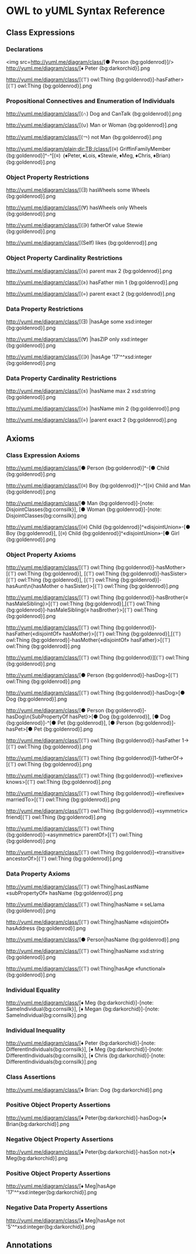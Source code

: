 = OWL to yUML Syntax Reference =


== Class Expressions ==

=== Declarations ===

{{{Declaration(Class(Person))}}}
<img src=http://yuml.me/diagram/class/[● Person {bg:goldenrod}]/><br>

{{{Declaration(NamedIndividual(Peter))}}}
http://yuml.me/diagram/class/[♦ Peter {bg:darkorchid}].png

{{{Declaration(ObjectProperty(hasFather))}}}
http://yuml.me/diagram/class/[(⊤) owl:Thing {bg:goldenrod}]-hasFather>[(⊤) owl:Thing {bg:goldenrod}].png


=== Propositional Connectives and Enumeration of Individuals ===

{{{ObjectIntersectionOf(Dog CanTalk)}}}
http://yuml.me/diagram/class/[(∩) Dog and CanTalk {bg:goldenrod}].png

{{{ObjectUnionOf(Man Woman)}}}
http://yuml.me/diagram/class/[(∪) Man or Woman {bg:goldenrod}].png

{{{ObjectComplementOf(Man)}}}
http://yuml.me/diagram/class/[(￢) not Man {bg:goldenrod}].png

{{{EquivalentClasses(GriffinFamilyMember ObjectOneOf(Peter Lois Stewie Meg Chris Brian))}}}
http://yuml.me/diagram/plain;dir:TB;/class/[(≡) GriffinFamilyMember {bg:goldenrod}]^-^[(≡) ｛♦Peter‚ ♦Lois‚ ♦Stewie‚ ♦Meg‚ ♦Chris‚ ♦Brian｝ {bg:goldenrod}].png


=== Object Property Restrictions ===

{{{ObjectSomeValuesFrom(hasWheels Wheels)}}}
http://yuml.me/diagram/class/[(Ǝ) hasWheels some Wheels {bg:goldenrod}].png

{{{ObjectAllValuesFrom(hasWheels Wheels)}}}
http://yuml.me/diagram/class/[(∀) hasWheels only Wheels {bg:goldenrod}].png

{{{ObjectHasValue(fatherOf Stewie)}}}
http://yuml.me/diagram/class/[(∋) fatherOf value Stewie {bg:goldenrod}].png

{{{ObjectHasSelf(likes)}}}
http://yuml.me/diagram/class/[(Self) likes {bg:goldenrod}].png


=== Object Property Cardinality Restrictions ===

{{{ObjectMaxCardinality(parent 2)}}}
http://yuml.me/diagram/class/[(≤) parent max 2 {bg:goldenrod}].png

{{{ObjectMinCardinality(hasFather 2)}}}
http://yuml.me/diagram/class/[(≥) hasFather min 1 {bg:goldenrod}].png

{{{ObjectExactCardinality(parent 2)}}}
http://yuml.me/diagram/class/[(=) parent exact 2 {bg:goldenrod}].png


=== Data Property Restrictions ===

{{{DataSomeValuesFrom(hasAge xsd:integer)}}}
http://yuml.me/diagram/class/[(Ǝ) |hasAge some xsd:integer {bg:goldenrod}].png

{{{DataAllValuesFrom(hasZIP xsd:integer)}}}
http://yuml.me/diagram/class/[(∀) |hasZIP only xsd:integer {bg:goldenrod}].png

{{{DataHasValue(hasAge "17"^^xsd:integer)}}}
http://yuml.me/diagram/class/[(∋) |hasAge '17'^^xsd:integer {bg:goldenrod}].png



=== Data Property Cardinality Restrictions ===

{{{DataMaxCardinality(2 hasName xsd:string)}}}
http://yuml.me/diagram/class/[(≤) |hasName max 2 xsd:string {bg:goldenrod}].png

{{{DataMinCardinality(2 hasName)}}}
http://yuml.me/diagram/class/[(≥) |hasName min 2  {bg:goldenrod}].png

{{{ObjectExactCardinality(parent 2)}}}
http://yuml.me/diagram/class/[(=) |parent exact 2 {bg:goldenrod}].png


== Axioms ==


=== Class Expression Axioms ===

{{{SubClassOf(Child Person)}}}
http://yuml.me/diagram/class/[● Person {bg:goldenrod}]^-[● Child {bg:goldenrod}].png

{{{EquivalentClasses(Boy ObjectIntersectionOf(Child Man))}}}
http://yuml.me/diagram/class/[(≡) Boy {bg:goldenrod}]^-^[(≡) Child and Man {bg:goldenrod}].png

{{{DisjointClasses(Man Woman)}}}
http://yuml.me/diagram/class/[● Man {bg:goldenrod}]-[note: DisjointClasses{bg:cornsilk}], [● Woman {bg:goldenrod}]-[note: DisjointClasses{bg:cornsilk}].png

{{{DisjointUnion(Child Boy Girl)}}}
http://yuml.me/diagram/class/[(≡) Child {bg:goldenrod}]^«disjointUnion»-[● Boy {bg:goldenrod}], [(≡) Child {bg:goldenrod}]^«disjointUnion»-[● Girl {bg:goldenrod}].png



=== Object Property Axioms ===

{{{SubObjectPropertyOf(ObjectPropertyChain(hasMother hasSister) hasAunt)}}}
http://yuml.me/diagram/class/[(⊤) owl:Thing {bg:goldenrod}]-hasMother>[(⊤) owl:Thing {bg:goldenrod}], [(⊤) owl:Thing {bg:goldenrod}]-hasSister>[(⊤) owl:Thing {bg:goldenrod}], [(⊤) owl:Thing {bg:goldenrod}]-hasAunt\n{hasMother o hasSister}>[(⊤) owl:Thing {bg:goldenrod}].png

{{{EquivalentObjectProperties(hasBrother hasMaleSibling)}}}
http://yuml.me/diagram/class/[(⊤) owl:Thing {bg:goldenrod}]-hasBrother{≡ hasMaleSibling}>[(⊤) owl:Thing {bg:goldenrod}],[(⊤) owl:Thing {bg:goldenrod}]-hasMaleSibling{≡ hasBrother}>[(⊤) owl:Thing {bg:goldenrod}].png

{{{DisjointObjectProperties(hasFather hasMother)}}}
http://yuml.me/diagram/class/[(⊤) owl:Thing {bg:goldenrod}]-hasFather{«disjointOf» hasMother}>[(⊤) owl:Thing {bg:goldenrod}],[(⊤) owl:Thing {bg:goldenrod}]-hasMother{«disjointOf» hasFather}>[(⊤) owl:Thing {bg:goldenrod}].png

{{{InverseObjectProperties(hasFather fatherOf)}}}
http://yuml.me/diagram/class/[(⊤) owl:Thing {bg:goldenrod}]<fatherOf-hasFather>[(⊤) owl:Thing {bg:goldenrod}].png

{{{ObjectPropertyDomain(hasDog Person)}}}
http://yuml.me/diagram/class/[● Person {bg:goldenrod}]-hasDog>[(⊤) owl:Thing {bg:goldenrod}].png

{{{ObjectPropertyRange(hasDog Dog)}}}
http://yuml.me/diagram/class/[(⊤) owl:Thing {bg:goldenrod}]-hasDog>[● Dog {bg:goldenrod}].png

{{{ObjectPropertyDomain(hasDog Person) ObjectPropertyRange(hasDog Dog) ObjectPropertyDomain(hasPet Person) ObjectPropertyRange(hasPet Dog) SubObjectPropertyOf(hasDog hasPet)}}}
http://yuml.me/diagram/class/[● Person {bg:goldenrod}]-hasDog\n{SubPropertyOf hasPet}>[● Dog {bg:goldenrod}], [● Dog {bg:goldenrod}]-^[● Pet {bg:goldenrod}], [● Person {bg:goldenrod}]-hasPet>[● Pet {bg:goldenrod}].png

{{{FunctionalObjectProperty(hasFather)}}}
http://yuml.me/diagram/class/[(⊤) owl:Thing {bg:goldenrod}]-hasFather 1->[(⊤) owl:Thing {bg:goldenrod}].png

{{{InverseFunctionalObjectProperty(fatherOf)}}}
http://yuml.me/diagram/class/[(⊤) owl:Thing {bg:goldenrod}]1-fatherOf->[(⊤) owl:Thing {bg:goldenrod}].png

{{{ReflexiveObjectProperty(knows)}}}
http://yuml.me/diagram/class/[(⊤) owl:Thing {bg:goldenrod}]-«reflexive» knows>[(⊤) owl:Thing {bg:goldenrod}].png

{{{IrreflexiveObjectProperty(marriedTo)}}}
http://yuml.me/diagram/class/[(⊤) owl:Thing {bg:goldenrod}]-«ireflexive» marriedTo>[(⊤) owl:Thing {bg:goldenrod}].png

{{{SymmetricObjectProperty(friend)}}}
http://yuml.me/diagram/class/[(⊤) owl:Thing {bg:goldenrod}]-«symmetric» friend[(⊤) owl:Thing {bg:goldenrod}].png

{{{AsymmetricObjectProperty(parentOf)}}}
http://yuml.me/diagram/class/[(⊤) owl:Thing {bg:goldenrod}]-«asymmetric» parentOf>[(⊤) owl:Thing {bg:goldenrod}].png

{{{TransitiveObjectProperty(ancestorOf)}}}
http://yuml.me/diagram/class/[(⊤) owl:Thing {bg:goldenrod}]-«transitive» ancestorOf>[(⊤) owl:Thing {bg:goldenrod}].png



=== Data Property Axioms ===

{{{SubDataPropertyOf(hasLastName hasName)}}}
http://yuml.me/diagram/class/[(⊤) owl:Thing|hasLastName «subPropertyOf» hasName {bg:goldenrod}].png

{{{EquivalentDataProperties(hasName seLlama)}}}
http://yuml.me/diagram/class/[(⊤) owl:Thing|hasName ≡ seLlama {bg:goldenrod}].png

{{{DisjointDataProperties(hasName hasAddress)}}}
http://yuml.me/diagram/class/[(⊤) owl:Thing|hasName «disjointOf» hasAddress {bg:goldenrod}].png

{{{DataPropertyDomain(hasName Person)}}}
http://yuml.me/diagram/class/[● Person|hasName {bg:goldenrod}].png

{{{DataPropertyRange(hasName xsd:string)}}}
http://yuml.me/diagram/class/[(⊤) owl:Thing|hasName xsd:string {bg:goldenrod}].png

{{{FunctionalDataProperty(hasAge)}}}
http://yuml.me/diagram/class/[(⊤) owl:Thing|hasAge «functional» {bg:goldenrod}].png


===  Individual Equality ===

{{{ SameIndividual(Meg Megan)}}}
http://yuml.me/diagram/class/[♦ Meg {bg:darkorchid}]-[note: SameIndividual{bg:cornsilk}], [♦ Megan {bg:darkorchid}]-[note: SameIndividual{bg:cornsilk}].png


===  Individual Inequality ===

{{{ DifferentIndividuals(Peter Meg Chris Stewie)}}}
http://yuml.me/diagram/class/[♦ Peter {bg:darkorchid}]-[note: DifferentIndividuals{bg:cornsilk}], [♦ Meg {bg:darkorchid}]-[note: DifferentIndividuals{bg:cornsilk}], [♦ Chris {bg:darkorchid}]-[note: DifferentIndividuals{bg:cornsilk}].png


=== Class Assertions ===

{{{ ClassAssertion(Dog Brian)}}}
http://yuml.me/diagram/class/[♦ Brian: Dog {bg:darkorchid}].png


===  Positive Object Property Assertions ===

{{{ ObjectPropertyAssertion(hasDog Peter Brian)}}}
http://yuml.me/diagram/class/[♦ Peter{bg:darkorchid}]-hasDog>[♦ Brian{bg:darkorchid}].png



===  Negative Object Property Assertions ===

{{{ NegativeObjectPropertyAssertion(hasSon Peter Meg)}}}
http://yuml.me/diagram/class/[♦ Peter{bg:darkorchid}]-hasSon not>[♦ Meg{bg:darkorchid}].png


===  Positive Object Property Assertions ===

{{{ DataPropertyAssertion(hasAge Meg "17"^^xsd:integer)}}}
http://yuml.me/diagram/class/[♦ Meg|hasAge '17'^^xsd:integer{bg:darkorchid}].png


===  Negative Data Property Assertions ===

{{{ NegativeDataPropertyAssertion(hasAge Meg "5"^^xsd:integer)}}}
http://yuml.me/diagram/class/[♦ Meg|hasAge not '5'^^xsd:integer{bg:darkorchid}].png


== Annotations ==
